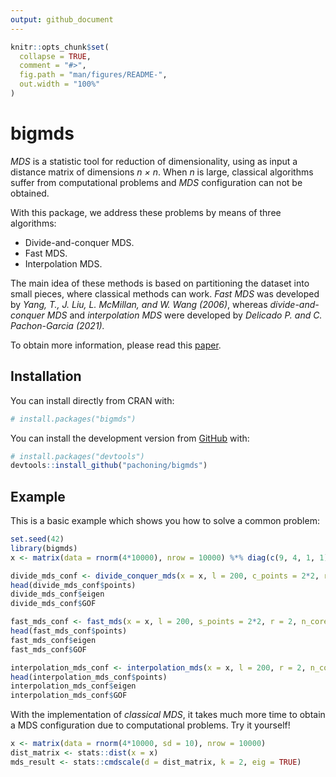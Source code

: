 ```yaml
---
output: github_document
---
```


<!-- README.md is generated from README.Rmd. Please edit that file -->

```r
knitr::opts_chunk$set(
  collapse = TRUE,
  comment = "#>",
  fig.path = "man/figures/README-",
  out.width = "100%"
)
```

# bigmds

<!-- badges: start -->
<!-- badges: end -->

*MDS* is a statistic tool for reduction of dimensionality, using as input a distance matrix of dimensions *n × n*. 
When *n* is large, classical algorithms suffer from computational problems and *MDS* configuration can not be obtained.

With this package, we address these problems by means of three algorithms: 

- Divide-and-conquer MDS.
- Fast MDS.
- Interpolation MDS.

The main idea of these methods is based on partitioning the dataset into small pieces, where classical methods can work.
*Fast MDS* was developed by *Yang, T., J. Liu, L. McMillan, and W. Wang (2006)*, whereas 
*divide-and-conquer MDS* and *interpolation MDS* were developed by *Delicado P. and C. Pachon-Garcia (2021).*

To obtain more information, please read this [paper](https://arxiv.org/abs/2007.11919).

## Installation

You can install directly from CRAN with:

``` r
# install.packages("bigmds")
```

You can install the development version from [GitHub](https://github.com/) with:

``` r
# install.packages("devtools")
devtools::install_github("pachoning/bigmds")
```
## Example

This is a basic example which shows you how to solve a common problem:

```r
set.seed(42)
library(bigmds)
x <- matrix(data = rnorm(4*10000), nrow = 10000) %*% diag(c(9, 4, 1, 1))

divide_mds_conf <- divide_conquer_mds(x = x, l = 200, c_points = 2*2, r = 2, n_cores = 1, dist_fn = stats::dist)
head(divide_mds_conf$points)
divide_mds_conf$eigen
divide_mds_conf$GOF

fast_mds_conf <- fast_mds(x = x, l = 200, s_points = 2*2, r = 2, n_cores = 1, dist_fn = stats::dist)
head(fast_mds_conf$points)
fast_mds_conf$eigen
fast_mds_conf$GOF

interpolation_mds_conf <- interpolation_mds(x = x, l = 200, r = 2, n_cores = 1, dist_fn = stats::dist)
head(interpolation_mds_conf$points)
interpolation_mds_conf$eigen
interpolation_mds_conf$GOF
```

With the implementation of *classical MDS*, it takes much more time to obtain a MDS configuration due to computational 
problems. Try it yourself!

```r
x <- matrix(data = rnorm(4*10000, sd = 10), nrow = 10000)
dist_matrix <- stats::dist(x = x)
mds_result <- stats::cmdscale(d = dist_matrix, k = 2, eig = TRUE)
```
